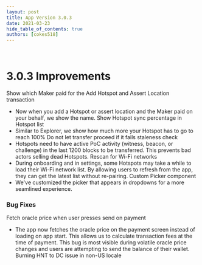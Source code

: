 ```yaml
---
layout: post
title: App Version 3.0.3
date: 2021-03-23
hide_table_of_contents: true
authors: [cokes518]
---
```


&nbsp;

# 3.0.3 Improvements

Show which Maker paid for the Add Hotspot and Assert Location transaction

<!--truncate-->

- Now when you add a Hotspot or assert location and the Maker paid on your behalf, we show the name.
  Show Hotspot sync percentage in Hotspot list
- Similar to Explorer, we show how much more your Hotspot has to go to reach 100% Do not let
  transfer proceed if it fails staleness check
- Hotspots need to have active PoC activity (witness, beacon, or challenge) in the last 1200 blocks
  to be transferred. This prevents bad actors selling dead Hotspots. Rescan for Wi-Fi networks
- During onboarding and in settings, some Hotspots may take a while to load their Wi-Fi network
  list. By allowing users to refresh from the app, they can get the latest list without re-pairing.
  Custom Picker component
- We've customized the picker that appears in dropdowns for a more seamlined experience.

### Bug Fixes

Fetch oracle price when user presses send on payment

- The app now fetches the oracle price on the payment screen instead of loading on app start. This
  allows us to calculate transaction fees at the time of payment. This bug is most visible during
  volatile oracle price changes and users are attempting to send the balance of their wallet.
  Burning HNT to DC issue in non-US locale
